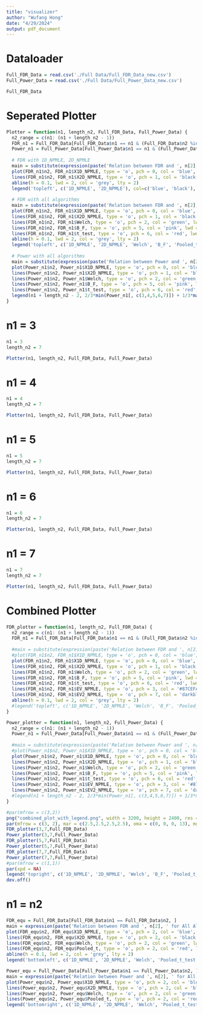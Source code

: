 ```yaml
---
title: "visualizer"
author: "Wufang Hong"
date: "4/29/2024"
output: pdf_document
---
```


# Dataloader

```r
Full_FDR_Data = read.csv('./Full Data/Full_FDR_Data_new.csv')
Full_Power_Data = read.csv('./Full Data/Full_Power_Data_new.csv')
```

```r
Full_FDR_Data
```


# Seperated Plotter

```r
Plotter = function(n1, length_n2, Full_FDR_Data, Full_Power_Data) {
  n2_range = c(n1: (n1 + length_n2 - 1))
  FDR_n1 = Full_FDR_Data[Full_FDR_Data$n1 == n1 & (Full_FDR_Data$n2 %in% n2_range), ]
  Power_n1 = Full_Power_Data[Full_Power_Data$n1 == n1 & (Full_Power_Data$n2 %in% n2_range), ]
  
  # FDR with 1D_NPMLE, 2D_NPMLE
  main = substitute(expression(paste('Relation between FDR and ', n[2], ' for 1D_NPMLE and 2D_NPMLE when ', n[1] == N1)), list(N1 = n1))
  plot(FDR_n1$n2, FDR_n1$X1D_NPMLE, type = 'o', pch = 0, col = 'blue', lwd = 2, xlab = expression(n[2]), ylab = 'FDR', main = eval(main), cex.main = 0.8, ylim = c(0, 0.2))
  lines(FDR_n1$n2, FDR_n1$X2D_NPMLE, type = 'o', pch = 1, col = 'black', lwd = 2)
  abline(h = 0.1, lwd = 2, col = 'grey', lty = 2)
  legend('topleft', c('1D_NPMLE', '2D_NPMLE'), col=c('blue', 'black'), pch = c(0, 1), lwd=2, lty = 1, cex = 0.6)
  
  # FDR with all algorithms
  main = substitute(expression(paste('Relation between FDR and ', n[2], ' for All Algorithms when ', n[1] == N1)), list(N1 = n1))
  plot(FDR_n1$n2, FDR_n1$X1D_NPMLE, type = 'o', pch = 0, col = 'blue', lwd = 2, xlab = expression(n[2]), ylab = 'FDR', main = eval(main), cex.main = 0.8, ylim = c(0, max(FDR_n1[, c(3,4,5,6,7)])))
  lines(FDR_n1$n2, FDR_n1$X2D_NPMLE, type = 'o', pch = 1, col = 'black', lwd = 2)
  lines(FDR_n1$n2, FDR_n1$Welch, type = 'o', pch = 2, col = 'green', lwd = 2)
  lines(FDR_n1$n2, FDR_n1$B_F, type = 'o', pch = 5, col = 'pink', lwd = 2)
  lines(FDR_n1$n2, FDR_n1$t_test, type = 'o', pch = 6, col = 'red', lwd = 2)
  abline(h = 0.1, lwd = 2, col = 'grey', lty = 2)
  legend('topleft', c('1D_NPMLE', '2D_NPMLE', 'Welch', 'B_F', 'Pooled_t_test'), col=c('blue', 'black', 'green', 'pink', 'red'), pch = c(0,1,2,5,6), lwd=2, lty = 1, cex = 0.6)
  
  # Power with all algorithms
  main = substitute(expression(paste('Relation between Power and ', n[2], ' for All Algorithms when ', n[1] == N1)), list(N1 = n1))
  plot(Power_n1$n2, Power_n1$X1D_NPMLE, type = 'o', pch = 0, col = 'blue', lwd = 2, xlab = expression(n[2]), ylab = 'Power', main = eval(main), cex.main = 0.8, ylim = c(min(Power_n1[, c(3,4,5,6,7)]), max(Power_n1[, c(3,4,5,6,7)])))
  lines(Power_n1$n2, Power_n1$X2D_NPMLE, type = 'o', pch = 1, col = 'black', lwd = 2)
  lines(Power_n1$n2, Power_n1$Welch, type = 'o', pch = 2, col = 'green', lwd = 2)
  lines(Power_n1$n2, Power_n1$B_F, type = 'o', pch = 5, col = 'pink', lwd = 2)
  lines(Power_n1$n2, Power_n1$t_test, type = 'o', pch = 6, col = 'red', lwd = 2)
  legend(n1 + length_n2 - 2, 2/3*min(Power_n1[, c(3,4,5,6,7)]) + 1/3*max(Power_n1[, c(3,4,5,6,7)]), c('1D_NPMLE', '2D_NPMLE', 'Welch', 'B_F', 'Pooled_t_test'), col=c('blue', 'black', 'green', 'pink', 'red'), pch = c(0,1,2,5,6), lwd=2, lty = 1, cex = 0.6)
}
```


# n1 = 3

```r
n1 = 3
length_n2 = 7
```

```r
Plotter(n1, length_n2, Full_FDR_Data, Full_Power_Data)
```
# n1 = 4

```r
n1 = 4
length_n2 = 7
```

```r
Plotter(n1, length_n2, Full_FDR_Data, Full_Power_Data)
```

# n1 = 5

```r
n1 = 5
length_n2 = 7
```

```r
Plotter(n1, length_n2, Full_FDR_Data, Full_Power_Data)
```

# n1 = 6

```r
n1 = 6
length_n2 = 7
```

```r
Plotter(n1, length_n2, Full_FDR_Data, Full_Power_Data)
```

# n1 = 7

```r
n1 = 7
length_n2 = 7
```

```r
Plotter(n1, length_n2, Full_FDR_Data, Full_Power_Data)
```

# Combined Plotter

```r
FDR_plotter = function(n1, length_n2, Full_FDR_Data) {
  n2_range = c(n1: (n1 + length_n2 - 1))
  FDR_n1 = Full_FDR_Data[Full_FDR_Data$n1 == n1 & (Full_FDR_Data$n2 %in% n2_range), ]
  
  #main = substitute(expression(paste('Relation between FDR and ', n[2], ' for All Algorithms when ', n[1] == N1)), list(N1 = n1))
  #plot(FDR_n1$n2, FDR_n1$X1D_NPMLE, type = 'o', pch = 0, col = 'blue', lwd = 2, xlab = expression(n[2]), ylab = 'FDR', main = eval(main), cex.main = 0.8, ylim = c(0, max(FDR_n1[, c(3,4,5,6,7)])))
  plot(FDR_n1$n2, FDR_n1$X1D_NPMLE, type = 'o', pch = 0, col = 'blue', lwd = 2, xlab = expression(n[2]), ylab = 'FDR', ylim = c(0, max(FDR_n1[, c(3,4,5,6,7,8,9)], 0.1)), cex.lab = 1)
  lines(FDR_n1$n2, FDR_n1$X2D_NPMLE, type = 'o', pch = 1, col = 'black', lwd = 2)
  lines(FDR_n1$n2, FDR_n1$Welch, type = 'o', pch = 2, col = 'green', lwd = 2)
  lines(FDR_n1$n2, FDR_n1$B_F, type = 'o', pch = 5, col = 'pink', lwd = 2)
  lines(FDR_n1$n2, FDR_n1$t_test, type = 'o', pch = 6, col = 'red', lwd = 2)
  lines(FDR_n1$n2, FDR_n1$EV_NPMLE, type = 'o', pch = 3, col = '#87CEFA', lwd = 2)
  lines(FDR_n1$n2, FDR_n1$EV2_NPMLE, type = 'o', pch = 7, col = 'darkblue', lwd = 2)
  abline(h = 0.1, lwd = 2, col = 'grey', lty = 2)
  #legend('topleft', c('1D_NPMLE', '2D_NPMLE', 'Welch', 'B_F', 'Pooled_t_test'), col=c('blue', 'black', 'green', 'pink', 'red'), pch = c(0,1,2,5,6), lwd=2, lty = 1, cex = 0.6)
}

Power_plotter = function(n1, length_n2, Full_Power_Data) {
  n2_range = c(n1: (n1 + length_n2 - 1))
  Power_n1 = Full_Power_Data[Full_Power_Data$n1 == n1 & (Full_Power_Data$n2 %in% n2_range), ]
  
  #main = substitute(expression(paste('Relation between Power and ', n[2], ' for All Algorithms when ', n[1] == N1)), list(N1 = n1))
  #plot(Power_n1$n2, Power_n1$X1D_NPMLE, type = 'o', pch = 0, col = 'blue', lwd = 2, xlab = expression(n[2]), ylab = 'Power', main = eval(main), cex.main = 0.8, ylim = c(min(Power_n1[, c(3,4,5,6,7)]), max(Power_n1[, c(3,4,5,6,7)])))
  plot(Power_n1$n2, Power_n1$X1D_NPMLE, type = 'o', pch = 0, col = 'blue', lwd = 2, xlab = expression(n[2]), ylab = 'Power', ylim = c(min(Power_n1[, c(3,4,5,6,7,8,9)]), max(Power_n1[, c(3,4,5,6,7,8,9)])), cex.lab = 1)
  lines(Power_n1$n2, Power_n1$X2D_NPMLE, type = 'o', pch = 1, col = 'black', lwd = 2)
  lines(Power_n1$n2, Power_n1$Welch, type = 'o', pch = 2, col = 'green', lwd = 2)
  lines(Power_n1$n2, Power_n1$B_F, type = 'o', pch = 5, col = 'pink', lwd = 2)
  lines(Power_n1$n2, Power_n1$t_test, type = 'o', pch = 6, col = 'red', lwd = 2)
  lines(Power_n1$n2, Power_n1$EV_NPMLE, type = 'o', pch = 3, col = '#87CEFA', lwd = 2)
  lines(Power_n1$n2, Power_n1$EV2_NPMLE, type = 'o', pch = 7, col = 'darkblue', lwd = 2)
  #legend(n1 + length_n2 - 2, 2/3*min(Power_n1[, c(3,4,5,6,7)]) + 1/3*max(Power_n1[, c(3,4,5,6,7)]), c('1D_NPMLE', '2D_NPMLE', 'Welch', 'B_F', 'Pooled_t_test'), col=c('blue', 'black', 'green', 'pink', 'red'), pch = c(0,1,2,5,6), lwd=2, lty = 1, cex = 0.6)
}
```


```r
#par(mfrow = c(3,2))
png("combined_plot_with_legend.png", width = 3200, height = 2400, res = 300)
par(mfrow = c(3, 2), mar = c(2.5,2.5,2.5,2.5), oma = c(0, 0, 0, 13), mgp = c(1.5, 0.5, 0))
FDR_plotter(3,7,Full_FDR_Data)
Power_plotter(3,7,Full_Power_Data)
FDR_plotter(5,7,Full_FDR_Data)
Power_plotter(5,7,Full_Power_Data)
FDR_plotter(7,7,Full_FDR_Data)
Power_plotter(7,7,Full_Power_Data)
#par(mfrow = c(1,1))
par(xpd = NA)
legend('topright', c('1D_NPMLE', '2D_NPMLE', 'Welch', 'B_F', 'Pooled_t_test', 'EVD_NPMLE', 'EV_NPMLE'), col=c('blue', 'black', 'green', 'pink', 'red','#87CEFA', 'darkblue'), pch = c(0,1,2,5,6,3,7), lwd=2, lty = 1, cex = 1.5, inset = c(-0.5, -2.66))
dev.off()
```


# n1 = n2

```r
FDR_equ = Full_FDR_Data[Full_FDR_Data$n1 == Full_FDR_Data$n2, ]
main = expression(paste('Relation between FDR and ', n[2], ' for All Algorithms when ', n[1], ' = ', n[2]))
plot(FDR_equ$n2, FDR_equ$X1D_NPMLE, type = 'o', pch = 2, col = 'blue', lwd = 2, xlab = expression(n[2]), ylab = 'FDR', main = main, cex.main = 0.8, ylim = c(0, max(FDR_equ[, c(3,4,5,6)])))
lines(FDR_equ$n2, FDR_equ$X2D_NPMLE, type = 'o', pch = 2, col = 'black', lwd = 2)
lines(FDR_equ$n2, FDR_equ$Welch, type = 'o', pch = 2, col = 'green', lwd = 2)
lines(FDR_equ$n2, FDR_equ$Pooled_t, type = 'o', pch = 2, col = 'red', lwd = 2)
abline(h = 0.1, lwd = 2, col = 'grey', lty = 2)
legend('bottomleft', c('1D_NPMLE', '2D_NPMLE', 'Welch', 'Pooled_t_test'), col=c('blue', 'black', 'green', 'red'), lwd=2, lty = 1, cex = 0.7)
```

```r
Power_equ = Full_Power_Data[Full_Power_Data$n1 == Full_Power_Data$n2, ]
main = expression(paste('Relation between Power and ', n[2], ' for All Algorithms when ', n[1], ' = ', n[2]))
plot(Power_equ$n2, Power_equ$X1D_NPMLE, type = 'o', pch = 2, col = 'blue', lwd = 2, xlab = expression(n[2]), ylab = 'Power', main = main, cex.main = 0.8, ylim = c(0, max(Power_equ[, c(3,4,5,6)])))
lines(Power_equ$n2, Power_equ$X2D_NPMLE, type = 'o', pch = 2, col = 'black', lwd = 2)
lines(Power_equ$n2, Power_equ$Welch, type = 'o', pch = 2, col = 'green', lwd = 2)
lines(Power_equ$n2, Power_equ$Pooled_t, type = 'o', pch = 2, col = 'red', lwd = 2)
legend('bottomright', c('1D_NPMLE', '2D_NPMLE', 'Welch', 'Pooled_t_test'), col=c('blue', 'black', 'green', 'red'), lwd=2, lty = 1, cex = 0.7)
```



